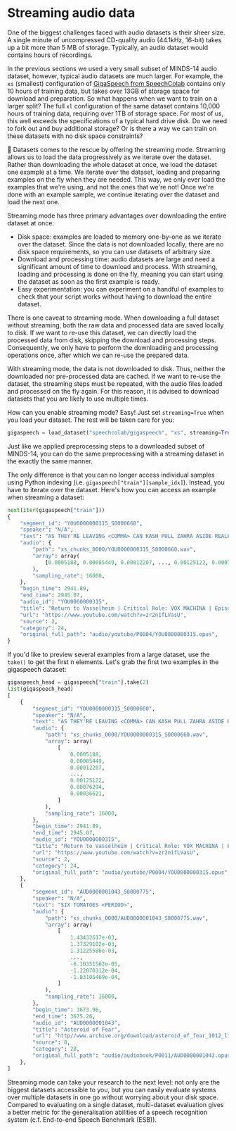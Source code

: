 # Streaming audio data

One of the biggest challenges faced with audio datasets is their sheer size. A single minute of uncompressed CD-quality audio (44.1kHz, 16-bit)
takes up  a bit more than 5 MB of storage. Typically, an audio dataset would contains hours of recordings.

In the previous sections we used a very small subset of MINDS-14 audio dataset, however, typical audio datasets are much larger.
For example, the `xs` (smallest) configuration of [GigaSpeech from SpeechColab](https://huggingface.co/datasets/speechcolab/gigaspeech)
contains only 10 hours of training data, but takes over 13GB of storage space for download and preparation. So what
happens when we want to train on a larger split? The full `xl` configuration of the same dataset contains 10,000 hours of
training data, requiring over 1TB of storage space. For most of us, this well exceeds the specifications of a typical
hard drive disk. Do we need to fork out and buy additional storage? Or is there a way we can train on these datasets with no disk space constraints?

 🤗 Datasets comes to the rescue by offering the streaming mode. Streaming allows us to load the data progressively as
 we iterate over the dataset. Rather than downloading the whole dataset at once, we load the dataset one example at a time.
 We iterate over the dataset, loading and preparing examples on the fly when they are needed. This way, we only ever
 load the examples that we're using, and not the ones that we're not!
Once we're done with an example sample, we continue iterating over the dataset and load the next one.

Streaming mode has three primary advantages over downloading the entire dataset at once:

* Disk space: examples are loaded to memory one-by-one as we iterate over the dataset. Since the data is not downloaded
locally, there are no disk space requirements, so you can use datasets of arbitrary size.
* Download and processing time: audio datasets are large and need a significant amount of time to download and process.
With streaming, loading and processing is done on the fly, meaning you can start using the dataset as soon as the first
example is ready.
* Easy experimentation: you can experiment on a handful of examples to check that your script works without having to
download the entire dataset.

There is one caveat to streaming mode. When downloading a full dataset without streaming, both the raw data and processed
data are saved locally to disk. If we want to re-use this dataset, we can directly load the processed data from disk,
skipping the download and processing steps.  Consequently, we only have to perform the downloading and processing
operations once, after which we can re-use the prepared data.

With streaming mode, the data is not downloaded to disk. Thus, neither the downloaded nor pre-processed data are cached.
If we want to re-use the dataset, the streaming steps must be repeated, with the audio files loaded and processed on
the fly again. For this reason, it is advised to download datasets that you are likely to use multiple times.

How can you enable streaming mode? Easy! Just set `streaming=True` when you load your dataset. The rest will be taken
care for you:

```py
gigaspeech = load_dataset("speechcolab/gigaspeech", "xs", streaming=True)
```

Just like we applied preprocessing steps to a downloaded subset of MINDS-14, you can do the same preprocessing with a
streaming dataset in the exactly the same manner.

The only difference is that you can no longer access individual samples using Python indexing (i.e. `gigaspeech["train"][sample_idx]`).
Instead, you have to iterate over the dataset. Here's how you can access an example when streaming a dataset:

```py
next(iter(gigaspeech["train"]))
{
    "segment_id": "YOU0000000315_S0000660",
    "speaker": "N/A",
    "text": "AS THEY'RE LEAVING <COMMA> CAN KASH PULL ZAHRA ASIDE REALLY QUICKLY <QUESTIONMARK>",
    "audio": {
        "path": "xs_chunks_0000/YOU0000000315_S0000660.wav",
        "array": array(
            [0.0005188, 0.00085449, 0.00012207, ..., 0.00125122, 0.00076294, 0.00036621]
        ),
        "sampling_rate": 16000,
    },
    "begin_time": 2941.89,
    "end_time": 2945.07,
    "audio_id": "YOU0000000315",
    "title": "Return to Vasselheim | Critical Role: VOX MACHINA | Episode 43",
    "url": "https://www.youtube.com/watch?v=zr2n1fLVasU",
    "source": 2,
    "category": 24,
    "original_full_path": "audio/youtube/P0004/YOU0000000315.opus",
}
```

If you'd like to preview several examples from a large dataset, use the `take()` to get the first n elements. Let's grab
the first two examples in the gigaspeech dataset:

```py
gigaspeech_head = gigaspeech["train"].take(2)
list(gigaspeech_head)
[
    {
        "segment_id": "YOU0000000315_S0000660",
        "speaker": "N/A",
        "text": "AS THEY'RE LEAVING <COMMA> CAN KASH PULL ZAHRA ASIDE REALLY QUICKLY <QUESTIONMARK>",
        "audio": {
            "path": "xs_chunks_0000/YOU0000000315_S0000660.wav",
            "array": array(
                [
                    0.0005188,
                    0.00085449,
                    0.00012207,
                    ...,
                    0.00125122,
                    0.00076294,
                    0.00036621,
                ]
            ),
            "sampling_rate": 16000,
        },
        "begin_time": 2941.89,
        "end_time": 2945.07,
        "audio_id": "YOU0000000315",
        "title": "Return to Vasselheim | Critical Role: VOX MACHINA | Episode 43",
        "url": "https://www.youtube.com/watch?v=zr2n1fLVasU",
        "source": 2,
        "category": 24,
        "original_full_path": "audio/youtube/P0004/YOU0000000315.opus",
    },
    {
        "segment_id": "AUD0000001043_S0000775",
        "speaker": "N/A",
        "text": "SIX TOMATOES <PERIOD>",
        "audio": {
            "path": "xs_chunks_0000/AUD0000001043_S0000775.wav",
            "array": array(
                [
                    1.43432617e-03,
                    1.37329102e-03,
                    1.31225586e-03,
                    ...,
                    -6.10351562e-05,
                    -1.22070312e-04,
                    -1.83105469e-04,
                ]
            ),
            "sampling_rate": 16000,
        },
        "begin_time": 3673.96,
        "end_time": 3675.26,
        "audio_id": "AUD0000001043",
        "title": "Asteroid of Fear",
        "url": "http//www.archive.org/download/asteroid_of_fear_1012_librivox/asteroid_of_fear_1012_librivox_64kb_mp3.zip",
        "source": 0,
        "category": 28,
        "original_full_path": "audio/audiobook/P0011/AUD0000001043.opus",
    },
]
```

Streaming mode can take your research to the next level: not only are the biggest datasets accessible to you, but you
can easily evaluate systems over multiple datasets in one go without worrying about your disk space. Compared to
evaluating on a single dataset, multi-dataset evaluation gives a better metric for the generalisation abilities of a
speech recognition system (c.f. End-to-end Speech Benchmark (ESB)).


